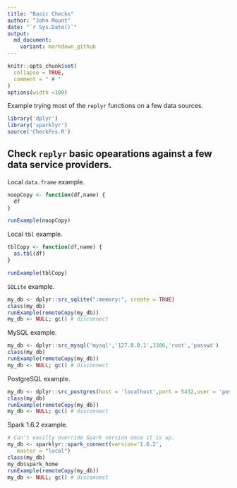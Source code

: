 ```yaml
---
title: "Basic Checks"
author: "John Mount"
date: "`r Sys.Date()`"
output:
  md_document:
    variant: markdown_github
---
```


```r
knitr::opts_chunk$set(
  collapse = TRUE,
  comment = " # "
)
options(width =100)
```

Example trying most of the `replyr` functions on a few data sources.

```r
library('dplyr')
library('sparklyr')
source('CheckFns.R')
```


Check `replyr` basic opearations against a few data service providers.
-------------


Local `data.frame` example.

```r
noopCopy <- function(df,name) {
  df
}

runExample(noopCopy)
```

Local `tbl` example.

```r
tblCopy <- function(df,name) {
  as.tbl(df)
}

runExample(tblCopy)
```

`SQLite` example.

```r
my_db <- dplyr::src_sqlite(":memory:", create = TRUE)
class(my_db)
runExample(remoteCopy(my_db))
my_db <- NULL; gc() # disconnect
```

MySQL example.

```r
my_db <- dplyr::src_mysql('mysql','127.0.0.1',3306,'root','passwd')
class(my_db)
runExample(remoteCopy(my_db))
my_db <- NULL; gc() # disconnect
```

PostgreSQL example.

```r
my_db <- dplyr::src_postgres(host = 'localhost',port = 5432,user = 'postgres',password = 'pg')
class(my_db)
runExample(remoteCopy(my_db))
my_db <- NULL; gc() # disconnect
```

Spark 1.6.2 example.

```r
# Can't easilly override Spark version once it is up.
my_db <- sparklyr::spark_connect(version='1.6.2', 
   master = "local")
class(my_db)
my_db$spark_home
runExample(remoteCopy(my_db))
my_db <- NULL; gc() # disconnect
```
